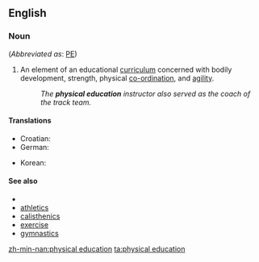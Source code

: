 ==English==
===Noun===
{{en-noun|sg=[[physical]] [[education]]|-}} (''Abbreviated as'': [[PE]])
# An element of an educational [[curriculum]] concerned with bodily development, strength, physical [[co-ordination]], and [[agility]].
#: ''The '''physical education''' instructor also served as the coach of the track team.''

====Translations====
{{trans-top|curriculum component}}
* Croatian: {{t|hr|tjelesni odgoj|alt=tjȅlesnī òdgoj|m}}
* German: {{t|de|Sportunterricht|m}}
{{trans-mid}}
* Korean: {{t+|ko|체육|tr=cheyuk|sc=Hang}}
{{trans-bottom}}

====See also====
*{{pedialite}}
*[[athletics]]
*[[calisthenics]]
*[[exercise]]
*[[gymnastics]]

[[zh-min-nan:physical education]]
[[ta:physical education]]